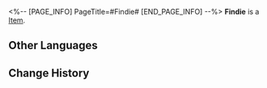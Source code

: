 <%-- [PAGE_INFO]
PageTitle=#Findie#
[END_PAGE_INFO] --%>
{{Item Infobox
|id          = 250125
|image       = Item Findie.png{{subst:void|<!--$UPLOAD:<<SpriteOutput/AvatarShopIcon/NPC/117.png>-<Item Findie.png>-<Item Icons>>-->}}
|type        = 
|invCategory = 
|rarity      = 4
|effect      = 
|description = 
}}
'''Findie''' is a [[Item]].

==Other Languages==
{{Other Languages
|en   = Findie
|zhs  = 查宝
|zht  = 查寶
|ja   = チャーリー
|ko   = 파인디
|es   = Buscacosas
|fr   = Trouve-tout
|ru   = Находюша
|th   = Findie
|vi   = Bảo Vật Dò Tìm
|de   = Findie
|id   = Findie
|pt   = Achão
}}

==Change History==
{{Change History|1.1}}